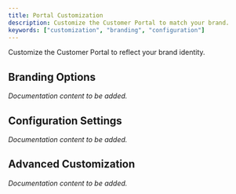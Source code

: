 ```yaml
---
title: Portal Customization
description: Customize the Customer Portal to match your brand.
keywords: ["customization", "branding", "configuration"]
---
```



Customize the Customer Portal to reflect your brand identity.

## Branding Options

*Documentation content to be added.*

## Configuration Settings

*Documentation content to be added.*

## Advanced Customization

*Documentation content to be added.*
